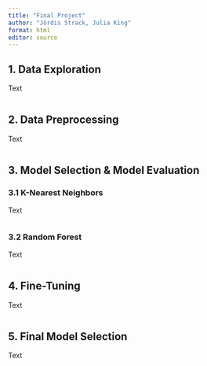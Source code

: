 ```yaml
---
title: "Final Project"
author: "Jördis Strack, Julia King"
format: html
editor: source
---
```


## 1. Data Exploration

Text

```r

```

## 2. Data Preprocessing

Text

```r

```

## 3. Model Selection & Model Evaluation

### 3.1 K-Nearest Neighbors

Text

```r

```

### 3.2 Random Forest

Text

```r

```

## 4. Fine-Tuning

Text

```r

```

## 5. Final Model Selection

Text

```r

```